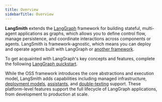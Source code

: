 ```yaml
---
title: Overview
sidebarTitle: Overview
---
```


**LangSmith** extends the [LangGraph](/oss/python/langgraph/overview) framework for building stateful, multi-agent applications as graphs, which allows you to define control flow, manage persistence, and coordinate interactions across components or agents. LangSmith is framework-agnostic, which means you can deploy and operate agents built with LangGraph or [another framework](/langsmith/autogen-integration).

To get acquainted with LangGraph's key concepts and features, complete the following [LangGraph quickstart](/oss/python/langgraph/quickstart).

While the OSS framework introduces the core abstractions and execution model, LangSmith adds capabilities including managed infrastructure, [deployment models](/langsmith/deployment-options), [assistants](/langsmith/configuration-cloud), and [double-texting](/langsmith/double-texting) support. These platform-level features support the full lifecycle of LangGraph applications, from development to production at scale.
